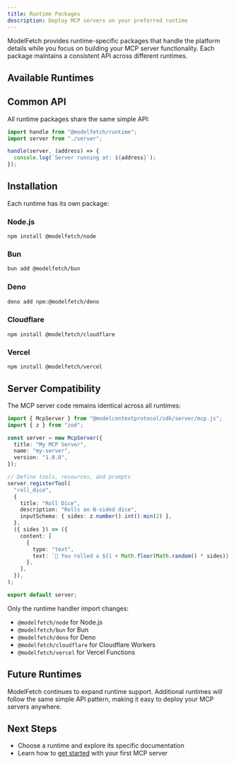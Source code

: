 ```yaml
---
title: Runtime Packages
description: Deploy MCP servers on your preferred runtime
---
```


ModelFetch provides runtime-specific packages that handle the platform details while you focus on building your MCP server functionality. Each package maintains a consistent API across different runtimes.

## Available Runtimes

<Cards>
  <Card
    title="Node.js"
    description="Build MCP servers for Node.js 18+"
    href="/docs/runtimes/node"
  />
  <Card
    title="Bun"
    description="Lightning-fast MCP servers with Bun"
    href="/docs/runtimes/bun"
  />
  <Card
    title="Deno"
    description="Secure MCP servers with Deno v2"
    href="/docs/runtimes/deno"
  />
  <Card
    title="Cloudflare"
    description="Deploy MCP servers to Cloudflare Workers"
    href="/docs/runtimes/cloudflare"
  />
  <Card
    title="Vercel"
    description="Deploy MCP servers to Vercel Functions"
    href="/docs/runtimes/vercel"
  />
</Cards>

## Common API

All runtime packages share the same simple API:

```typescript
import handle from "@modelfetch/runtime";
import server from "./server";

handle(server, (address) => {
  console.log(`Server running at: ${address}`);
});
```

## Installation

Each runtime has its own package:

### Node.js

```npm
npm install @modelfetch/node
```

### Bun

```bash
bun add @modelfetch/bun
```

### Deno

```bash
deno add npm:@modelfetch/deno
```

### Cloudflare

```npm
npm install @modelfetch/cloudflare
```

### Vercel

```npm
npm install @modelfetch/vercel
```

## Server Compatibility

The MCP server code remains identical across all runtimes:

```typescript
import { McpServer } from "@modelcontextprotocol/sdk/server/mcp.js";
import { z } from "zod";

const server = new McpServer({
  title: "My MCP Server",
  name: "my-server",
  version: "1.0.0",
});

// Define tools, resources, and prompts
server.registerTool(
  "roll_dice",
  {
    title: "Roll Dice",
    description: "Rolls an N-sided dice",
    inputSchema: { sides: z.number().int().min(2) },
  },
  ({ sides }) => ({
    content: [
      {
        type: "text",
        text: `🎲 You rolled a ${1 + Math.floor(Math.random() * sides)}!`,
      },
    ],
  }),
);

export default server;
```

Only the runtime handler import changes:

- `@modelfetch/node` for Node.js
- `@modelfetch/bun` for Bun
- `@modelfetch/deno` for Deno
- `@modelfetch/cloudflare` for Cloudflare Workers
- `@modelfetch/vercel` for Vercel Functions

## Future Runtimes

ModelFetch continues to expand runtime support. Additional runtimes will follow the same simple API pattern, making it easy to deploy your MCP servers anywhere.

## Next Steps

- Choose a runtime and explore its specific documentation
- Learn how to [get started](/docs/getting-started) with your first MCP server
